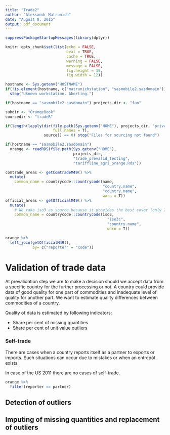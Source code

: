 ```yaml
---
title: "Trade2"
author: "Aleksandr Matrunich"
date: "August 8, 2015"
output: pdf_document
---
```


```r
suppressPackageStartupMessages(library(dplyr))

knitr::opts_chunk$set(list(echo = FALSE,
                           eval = TRUE,
                           cache = TRUE,
                           warning = FALSE,
                           message = FALSE,
                           fig.height = 10,
                           fig.width = 12))

hostname <- Sys.getenv("HOSTNAME")
if(!is.element(hostname, c("matrunichstation", "sasmobile2.sasdomain"))) 
  stop("Uknown workstation. Aborting.")

if(hostname == "sasmobile2.sasdomain") projects_dir <- "fao"

subdir <- "OrangeBook"
sourcedir <- "tradeR"

if(length(lapply(dir(file.path(Sys.getenv("HOME"), projects_dir, "privateFAO", subdir, sourcedir), 
                     full.names = T), 
                 source)) == 0) stop("Files for sourcing not found")

if(hostname == "sasmobile2.sasdomain") 
  orange <- readRDS(file.path(Sys.getenv("HOME"), 
                              projects_dir, 
                              "trade_prevalid_testing",
                              "tariffline_agri_orange.Rds"))

comtrade_areas <- getComtradeM49() %>% 
  mutate(
    common_name = countrycode::countrycode(name,
                                           "country.name",
                                           "country.name",
                                           warn = T))
official_areas <- getOfficialM49() %>% 
  mutate(
    # We take iso3 as source because it provides the best cover (only 2 NA)
    common_name = countrycode::countrycode(iso3,
                                             "iso3c",
                                             "country.name",
                                             warn = T))

orange %>% 
  left_join(getOfficialM49(),
            by= c("reporter" = "code"))
```

# Validation of trade data

At prevalidation step we are to make a decision should we accept data from a specific country for the further processing or not. A country could provide data of good quality for one part of commodities and inadequate level of quality for another part. We want to estimate quality differences between commodities of a country.

Quality of data is estimated by following indicators:

* Share per cent of missing quantities
* Share per cent of unit value outliers


### Self-trade

There are cases when a country reports itself as a partner to exports or imports. Such situations can occur due to mistakes or when an entrepôt exists.

In case of the US 2011 there are no cases of self-trade.

```r
orange %>% 
  filter(reporter == partner)


```


## Detection of outliers

## Imputing of missing quantities and replacement of outliers